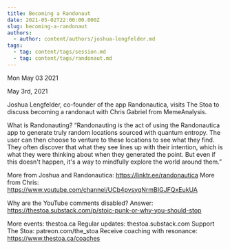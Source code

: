 ```yaml
---
title: Becoming a Randonaut
date: 2021-05-02T22:00:00.000Z
slug: becoming-a-randonaut
authors:
  - author: content/authors/joshua-lengfelder.md
tags:
  - tag: content/tags/session.md
  - tag: content/tags/randonaut.md
---
```






Mon May 03 2021

May 3rd, 2021

Joshua Lengfelder, co-founder of the app Randonautica, visits The Stoa to discuss becoming a randonaut with Chris Gabriel from MemeAnalysis. 

What is Randonauting? “Randonauting is the act of using the Randonautica app to generate truly random locations sourced with quantum entropy. The user can then choose to venture to these locations to see what they find. They often discover that what they see lines up with their intention, which is what they were thinking about when they generated the point. But even if this doesn't happen, it's a way to mindfully explore the world around them.”

More from Joshua and Randonautica: https://linktr.ee/randonautica
More from Chris: https://www.youtube.com/channel/UCb4pvsyqNrmBIGJFQxEukUA

Why are the YouTube comments disabled? Answer: https://thestoa.substack.com/p/stoic-punk-or-why-you-should-stop

More events: thestoa.ca
Regular updates: thestoa.substack.com
Support The Stoa: patreon.com/the_stoa
Receive coaching with resonance: https://www.thestoa.ca/coaches


